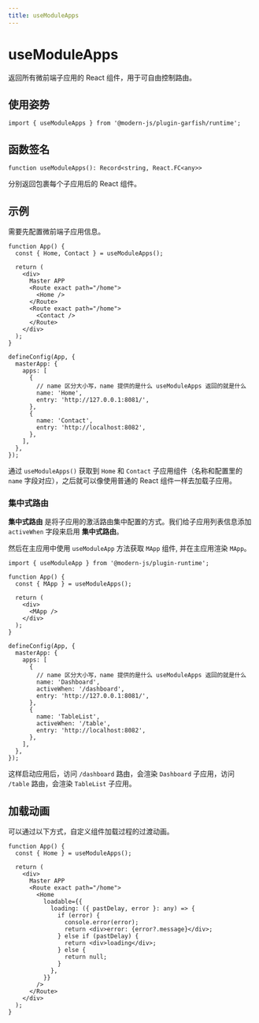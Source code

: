 ```yaml
---
title: useModuleApps
---
```

# useModuleApps

返回所有微前端子应用的 React 组件，用于可自由控制路由。

## 使用姿势

```tsx
import { useModuleApps } from '@modern-js/plugin-garfish/runtime';
```

## 函数签名

`function useModuleApps(): Record<string, React.FC<any>>`

分别返回包裹每个子应用后的 React 组件。

## 示例

需要先配置微前端子应用信息。


<EnableMicroFrontend />

```tsx title=App.tsx
function App() {
  const { Home, Contact } = useModuleApps();

  return (
    <div>
      Master APP
      <Route exact path="/home">
        <Home />
      </Route>
      <Route exact path="/home">
        <Contact />
      </Route>
    </div>
  );
}

defineConfig(App, {
  masterApp: {
    apps: [
      {
        // name 区分大小写，name 提供的是什么 useModuleApps 返回的就是什么
        name: 'Home',
        entry: 'http://127.0.0.1:8081/',
      },
      {
        name: 'Contact',
        entry: 'http://localhost:8082',
      },
    ],
  },
});
```

通过 `useModuleApps()` 获取到 `Home` 和 `Contact` 子应用组件（名称和配置里的 `name` 字段对应），之后就可以像使用普通的 React 组件一样去加载子应用。

### 集中式路由

**集中式路由** 是将子应用的激活路由集中配置的方式。我们给子应用列表信息添加 `activeWhen` 字段来启用 **集中式路由**。


<MicroRuntimeConfig />

然后在主应用中使用 `useModuleApp` 方法获取 `MApp` 组件, 并在主应用渲染 `MApp`。

```tsx title=主应用：App.tsx
import { useModuleApp } from '@modern-js/plugin-runtime';

function App() {
  const { MApp } = useModuleApps();

  return (
    <div>
      <MApp />
    </div>
  );
}

defineConfig(App, {
  masterApp: {
    apps: [
      {
        // name 区分大小写，name 提供的是什么 useModuleApps 返回的就是什么
        name: 'Dashboard',
        activeWhen: '/dashboard',
        entry: 'http://127.0.0.1:8081/',
      },
      {
        name: 'TableList',
        activeWhen: '/table',
        entry: 'http://localhost:8082',
      },
    ],
  },
});
```

这样启动应用后，访问 `/dashboard` 路由，会渲染 `Dashboard` 子应用，访问 `/table` 路由，会渲染 `TableList` 子应用。

## 加载动画

可以通过以下方式，自定义组件加载过程的过渡动画。

```tsx title=App.tsx
function App() {
  const { Home } = useModuleApps();

  return (
    <div>
      Master APP
      <Route exact path="/home">
        <Home
          loadable={{
            loading: ({ pastDelay, error }: any) => {
              if (error) {
                console.error(error);
                return <div>error: {error?.message}</div>;
              } else if (pastDelay) {
                return <div>loading</div>;
              } else {
                return null;
              }
            },
          }}
        />
      </Route>
    </div>
  );
}
```

